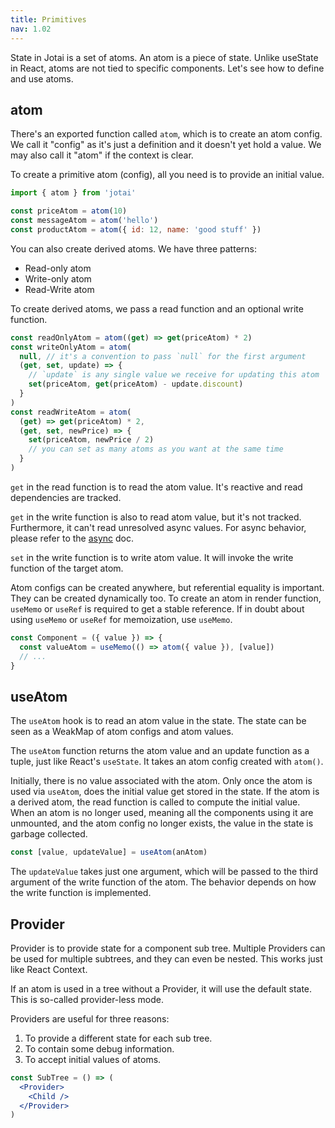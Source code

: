 ```yaml
---
title: Primitives
nav: 1.02
---
```


State in Jotai is a set of atoms.
An atom is a piece of state.
Unlike useState in React, atoms are not tied to specific components.
Let's see how to define and use atoms.

## atom

There's an exported function called `atom`, which is to create
an atom config. We call it "config" as it's just a definition
and it doesn't yet hold a value. We may also call it "atom" if the context is clear.

To create a primitive atom (config), all you need is to provide an initial value.

```js
import { atom } from 'jotai'

const priceAtom = atom(10)
const messageAtom = atom('hello')
const productAtom = atom({ id: 12, name: 'good stuff' })
```

You can also create derived atoms. We have three patterns:

- Read-only atom
- Write-only atom
- Read-Write atom

To create derived atoms, we pass a read function and an optional write function.

```js
const readOnlyAtom = atom((get) => get(priceAtom) * 2)
const writeOnlyAtom = atom(
  null, // it's a convention to pass `null` for the first argument
  (get, set, update) => {
    // `update` is any single value we receive for updating this atom
    set(priceAtom, get(priceAtom) - update.discount)
  }
)
const readWriteAtom = atom(
  (get) => get(priceAtom) * 2,
  (get, set, newPrice) => {
    set(priceAtom, newPrice / 2)
    // you can set as many atoms as you want at the same time
  }
)
```

`get` in the read function is to read the atom value.
It's reactive and read dependencies are tracked.

`get` in the write function is also to read atom value, but it's not tracked.
Furthermore, it can't read unresolved async values.
For async behavior, please refer to the [async](../basics/async.mdx) doc.

`set` in the write function is to write atom value.
It will invoke the write function of the target atom.

Atom configs can be created anywhere, but referential equality is important.
They can be created dynamically too.
To create an atom in render function, `useMemo` or `useRef` is required to get a stable reference. If in doubt about using `useMemo` or `useRef` for memoization, use `useMemo`.

```jsx
const Component = ({ value }) => {
  const valueAtom = useMemo(() => atom({ value }), [value])
  // ...
}
```

## useAtom

The `useAtom` hook is to read an atom value in the state.
The state can be seen as a WeakMap of atom configs and atom values.

The `useAtom` function returns the atom value and an update function as a tuple,
just like React's `useState`.
It takes an atom config created with `atom()`.

Initially, there is no value associated with the atom.
Only once the atom is used via `useAtom`,
does the initial value get stored in the state.
If the atom is a derived atom, the read function is called to compute the initial value.
When an atom is no longer used, meaning all the components using it are unmounted,
and the atom config no longer exists, the value in the state is garbage collected.

```js
const [value, updateValue] = useAtom(anAtom)
```

The `updateValue` takes just one argument, which will be passed
to the third argument of the write function of the atom.
The behavior depends on how the write function is implemented.

## Provider

Provider is to provide state for a component sub tree.
Multiple Providers can be used for multiple subtrees, and they can even be nested.
This works just like React Context.

If an atom is used in a tree without a Provider,
it will use the default state. This is so-called provider-less mode.

Providers are useful for three reasons:

1. To provide a different state for each sub tree.
2. To contain some debug information.
3. To accept initial values of atoms.

```jsx
const SubTree = () => (
  <Provider>
    <Child />
  </Provider>
)
```
